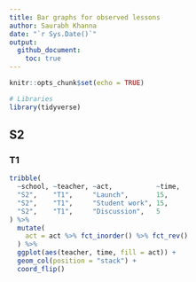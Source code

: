 ```yaml
---
title: Bar graphs for observed lessons
author: Saurabh Khanna 
date: "`r Sys.Date()`"
output: 
  github_document:
    toc: true
---
```


```r
knitr::opts_chunk$set(echo = TRUE)
```

```r
# Libraries
library(tidyverse)
```

## S2
### T1

```r
tribble(
  ~school, ~teacher, ~act,           ~time,
  "S2",    "T1",     "Launch",       15,
  "S2",    "T1",     "Student work", 15,
  "S2",    "T1",     "Discussion",   5
) %>% 
  mutate(
    act = act %>% fct_inorder() %>% fct_rev()
  ) %>% 
  ggplot(aes(teacher, time, fill = act)) +
  geom_col(position = "stack") +
  coord_flip()

```


